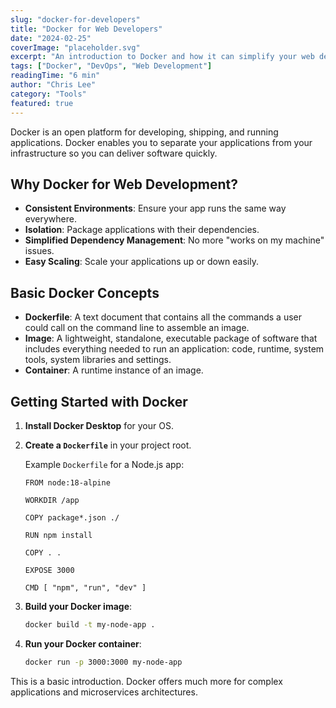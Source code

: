```yaml
---
slug: "docker-for-developers"
title: "Docker for Web Developers"
date: "2024-02-25"
coverImage: "placeholder.svg"
excerpt: "An introduction to Docker and how it can simplify your web development workflow."
tags: ["Docker", "DevOps", "Web Development"]
readingTime: "6 min"
author: "Chris Lee"
category: "Tools"
featured: true
---
```


Docker is an open platform for developing, shipping, and running applications. Docker enables you to separate your applications from your infrastructure so you can deliver software quickly.

## Why Docker for Web Development?

- **Consistent Environments**: Ensure your app runs the same way everywhere.
- **Isolation**: Package applications with their dependencies.
- **Simplified Dependency Management**: No more "works on my machine" issues.
- **Easy Scaling**: Scale your applications up or down easily.

## Basic Docker Concepts

- **Dockerfile**: A text document that contains all the commands a user could call on the command line to assemble an image.
- **Image**: A lightweight, standalone, executable package of software that includes everything needed to run an application: code, runtime, system tools, system libraries and settings.
- **Container**: A runtime instance of an image.

## Getting Started with Docker

1. **Install Docker Desktop** for your OS.
2. **Create a `Dockerfile`** in your project root.

   Example `Dockerfile` for a Node.js app:

   ```docker
   FROM node:18-alpine

   WORKDIR /app

   COPY package*.json ./

   RUN npm install

   COPY . .

   EXPOSE 3000

   CMD [ "npm", "run", "dev" ]
   ```

3. **Build your Docker image**:

   ```sh
   docker build -t my-node-app .
   ```

4. **Run your Docker container**:

   ```sh
   docker run -p 3000:3000 my-node-app
   ```

This is a basic introduction. Docker offers much more for complex applications and microservices architectures. 